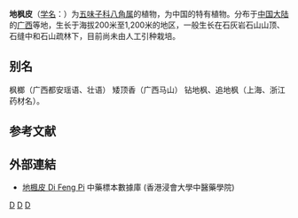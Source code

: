 {{Speciesbox 
| taxon = Illicium difengpi
| authority =  [[张本能|B. N. Chang]], 1977
}}
'''地枫皮'''（[[学名|学名]]：{{lang|la|''Illicium difengpi''}}）为[[五味子科|五味子科]][[八角属|八角属]]的植物，为中国的特有植物。分布于[[中国大陆|中国大陆]]的[[广西|广西]]等地，生长于海拔200米至1,200米的地区，一般生长在石灰岩石山山顶、石缝中和石山疏林下，目前尚未由人工引种栽培{{r|bioinfo.cn|theplantlist|Tropicos}}。

== 别名 ==
枫榔（广西都安瑶语、壮语） 矮顶香（广西马山） 钻地枫、追地枫（上海、浙江药材名）。

== 参考文献 ==
{{reflist|refs=
<ref name="bioinfo.cn">{{cite web| url =http://www.bioinfo.cn/db05/KmzwSpecies.php?action=view&id=11285| title =地枫皮| work =《中国高等植物数据库全库》| publisher =中国科学院微生物研究所| author =昆明植物研究所| accessdate =2009-02-24}}{{dead link|date=2017年12月 |bot=InternetArchiveBot |fix-attempted=yes }}</ref>
<ref name=theplantlist>[http://www.theplantlist.org/tpl1.1/record/kew-2861849 ''Illicium difengpi'' B.N. Chang] {{Wayback|url=http://www.theplantlist.org/tpl1.1/record/kew-2861849 |date=20190809120152 }}. In: ''The Plant List'' (2013). Version 1.1. Published on the Internet; http://www.theplantlist.org/ {{Wayback|url=http://www.theplantlist.org/ |date=20190523171514 }} [2016-10-21].</ref>
<ref name=Tropicos>Tropicos.org. Missouri Botanical Garden. 21 Oct 2016 <http://www.tropicos.org/Name/50099231 {{Wayback|url=http://www.tropicos.org/Name/50099231 |date=20190809113912 }}></ref>
}}
{{Taxonbar|from=Q10928315}}


==外部連結==
* [http://libproject.hkbu.edu.hk/was40/detail?channelid=44273&searchword=herb_id=D00490 地楓皮 Di Feng Pi]{{Wayback|url=http://libproject.hkbu.edu.hk/was40/detail?channelid=44273&searchword=herb_id=D00490 |date=20141006102420 }} 中藥標本數據庫 (香港浸會大學中醫藥學院) {{zh-hant}}{{en}}

[[Category:八角属|D]]
[[Category:中國特有植物|D]]
[[Category:广西植物|D]]